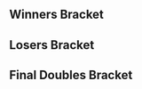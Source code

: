 {{DISPLAYTITLE:HFLAN 12: Doubles Bracket}}
{{HFLAN Navbox}}
{{tabs static
|name1=Overview
|link1=HFLAN/12
|name2=Singles Bracket
|link2=HFLAN/12/Singles Bracket
|name3=Doubles Bracket
|link3=HFLAN/12/Doubles Bracket
|This=3
}}
==Winners Bracket==
{{16DEDoublesWBracketA
<!-- ROUND 1 -->
|r1m1t1p1=Tekk |r1m1t1p1flag=fr
|r1m1t1p2=Professor Pro |r1m1t1p2flag=gb |r1m1t1score=2
|r1m1t2p1=Supernaze |r1m1t2p1flag=
|r1m1t2p2=Twi |r1m1t2p2flag= |r1m1t2score=0
|r1m1win=1

|r1m2t1p1=Mahie |r1m2t1p1flag=fr
|r1m2t1p2=Samplay |r1m2t1p2flag=fr |r1m2t1score=2
|r1m2t2p1=POP |r1m2t2p1flag=fr
|r1m2t2p2=zuzu |r1m2t2p2flag= |r1m2t2score=0
|r1m2win=1

|r1m3t1p1=Alox |r1m3t1p1flag=fr
|r1m3t1p2=Aether |r1m3t1p2flag=fr |r1m3t1score=2
|r1m3t2p1=JéRéM |r1m3t2p1flag=
|r1m3t2p2=Erwan |r1m3t2p2flag= |r1m3t2score=0
|r1m3win=1

|r1m4t1p1=beLia |r1m4t1p1flag=fr
|r1m4t1p2=Aephage |r1m4t1p2flag=fr |r1m4t1score=2
|r1m4t2p1=Explo |r1m4t2p1flag=fr
|r1m4t2p2=C.Lo |r1m4t2p2flag=fr |r1m4t2score=0
|r1m4win=1

|r1m5t1p1=Overtriforce |r1m5t1p1flag=es
|r1m5t1p2=Baxon |r1m5t1p2flag=fr |r1m5t1score=2
|r1m5t2p1=Brog |r1m5t2p1flag=fr
|r1m5t2p2=LuK (LFM) |r1m5t2p2flag=fr |r1m5t2score=0
|r1m5win=1

|r1m6t1p1=zck |r1m6t1p1flag=fr
|r1m6t1p2=Djagof |r1m6t1p2flag=fr |r1m6t1score=2
|r1m6t2p1=Hercules |r1m6t2p1flag=fr
|r1m6t2p2=Sosuk |r1m6t2p2flag=fr |r1m6t2score=0
|r1m6win=1

|r1m7t1p1=BrTarolg |r1m7t1p1flag=gb
|r1m7t1p2=Leffen |r1m7t1p2flag=se |r1m7t1score=2
|r1m7t2p1=kirbyvert |r1m7t2p1flag=
|r1m7t2p2=TCT Zephyr |r1m7t2p2flag= |r1m7t2score=0
|r1m7win=1

|r1m8t1p1=Daisuki |r1m8t1p1flag=es
|r1m8t1p2=LIax |r1m8t1p2flag= |r1m8t1score=2
|r1m8t2p1=Leon |r1m8t2p1flag=fr
|r1m8t2p2=Rach |r1m8t2p2flag= |r1m8t2score=1
|r1m8win=1

<!-- ROUND 2 -->
|r2m1t1p1=Tekk |r2m1t1p1flag=fr
|r2m1t1p2=Professor Pro |r2m1t1p2flag=gb |r2m1t1score=2
|r2m1t2p1=Mahie |r2m1t2p1flag=fr
|r2m1t2p2=Samplay |r2m1t2p2flag=fr |r2m1t2score=0
|r2m1win=1

|r2m2t1p1=Alox |r2m2t1p1flag=fr
|r2m2t1p2=Aether |r2m2t1p2flag=fr |r2m2t1score=1
|r2m2t2p1=beLia |r2m2t2p1flag=fr
|r2m2t2p2=Aephage |r2m2t2p2flag=fr |r2m2t2score=2
|r2m2win=2

|r2m3t1p1=Overtriforce |r2m3t1p1flag=es
|r2m3t1p2=Baxon |r2m3t1p2flag=fr |r2m3t1score=2
|r2m3t2p1=zck |r2m3t2p1flag=fr
|r2m3t2p2=Djagof |r2m3t2p2flag=fr |r2m3t2score=0
|r2m3win=1

|r2m4t1p1=BrTarolg |r2m4t1p1flag=gb
|r2m4t1p2=Leffen |r2m4t1p2flag=se |r2m4t1score=2
|r2m4t2p1=Daisuki |r2m4t2p1flag=es
|r2m4t2p2=LIax |r2m4t2p2flag= |r2m4t2score=0
|r2m4win=1

<!-- ROUND 3 -->
|r3m1t1p1=Tekk |r3m1t1p1flag=fr
|r3m1t1p2=Professor Pro |r3m1t1p2flag=gb |r3m1t1score=3
|r3m1t2p1=beLia |r3m1t2p1flag=fr
|r3m1t2p2=Aephage |r3m1t2p2flag=fr |r3m1t2score=1
|r3m1win=1

|r3m2t1p1=Overtriforce |r3m2t1p1flag=es
|r3m2t1p2=Baxon |r3m2t1p2flag=fr |r3m2t1score=0
|r3m2t2p1=BrTarolg |r3m2t2p1flag=gb
|r3m2t2p2=Leffen |r3m2t2p2flag=se |r3m2t2score=3
|r3m2win=2
}}
==Losers Bracket==
{{16DEDoublesLBracketA
<!-- ROUND 1 -->
|l1m1t1p1=Supernaze |l1m1t1p1flag=
|l1m1t1p2=Twi |l1m1t1p2flag= |l1m1t1score=1
|l1m1t2p1=POP |l1m1t2p1flag=fr
|l1m1t2p2=zuzu |l1m1t2p2flag= |l1m1t2score=2
|l1m1win=2

|l1m2t1p1=JéRéM |l1m2t1p1flag=
|l1m2t1p2=Erwan |l1m2t1p2flag= |l1m2t1score=0
|l1m2t2p1=Explo |l1m2t2p1flag=fr
|l1m2t2p2=C.Lo |l1m2t2p2flag=fr |l1m2t2score=2
|l1m2win=2

|l1m3t1p1=Brog |l1m3t1p1flag=fr
|l1m3t1p2=LuK (LFM) |l1m3t1p2flag=fr |l1m3t1score=2
|l1m3t2p1=Hercules |l1m3t2p1flag=fr
|l1m3t2p2=Sosuk |l1m3t2p2flag=fr |l1m3t2score=0
|l1m3win=1

|l1m4t1p1=kirbyvert |l1m4t1p1flag=
|l1m4t1p2=TCT Zephyr |l1m4t1p2flag= |l1m4t1score=0
|l1m4t2p1=Leon |l1m4t2p1flag=fr
|l1m4t2p2=Rach |l1m4t2p2flag= |l1m4t2score=2
|l1m4win=2

<!-- ROUND 2 -->
|l2m1t1p1=Daisuki |l2m1t1p1flag=es
|l2m1t1p2=LIax |l2m1t1p2flag= |l2m1t1score=2
|l2m1t2p1=POP |l2m1t2p1flag=fr
|l2m1t2p2=zuzu |l2m1t2p2flag= |l2m1t2score=0
|l2m1win=1

|l2m2t1p1=zck |l2m2t1p1flag=fr
|l2m2t1p2=Djagof |l2m2t1p2flag=fr |l2m2t1score=2
|l2m2t2p1=Explo |l2m2t2p1flag=fr
|l2m2t2p2=C.Lo |l2m2t2p2flag=fr |l2m2t2score=0
|l2m2win=1

|l2m3t1p1=Alox |l2m3t1p1flag=fr
|l2m3t1p2=Aether |l2m3t1p2flag=fr |l2m3t1score=2
|l2m3t2p1=Brog |l2m3t2p1flag=fr
|l2m3t2p2=LuK (LFM) |l2m3t2p2flag=fr |l2m3t2score=0
|l2m3win=1

|l2m4t1p1=Mahie |l2m4t1p1flag=fr
|l2m4t1p2=Samplay |l2m4t1p2flag=fr |l2m4t1score=2
|l2m4t2p1=Leon |l2m4t2p1flag=fr
|l2m4t2p2=Rach |l2m4t2p2flag= |l2m4t2score=0
|l2m4win=1

<!-- ROUND 3 -->
|l3m1t1p1=Daisuki |l3m1t1p1flag=es
|l3m1t1p2=LIax |l3m1t1p2flag= |l3m1t1score=0
|l3m1t2p1=zck |l3m1t2p1flag=fr
|l3m1t2p2=Djagof |l3m1t2p2flag=fr |l3m1t2score=2
|l3m1win=2

|l3m2t1p1=Alox |l3m2t1p1flag=fr
|l3m2t1p2=Aether |l3m2t1p2flag=fr |l3m2t1score=0
|l3m2t2p1=Mahie |l3m2t2p1flag=fr
|l3m2t2p2=Samplay |l3m2t2p2flag=fr |l3m2t2score=2
|l3m2win=2

<!-- ROUND 4 -->
|l4m1t1p1=beLia |l4m1t1p1flag=fr
|l4m1t1p2=Aephage |l4m1t1p2flag=fr |l4m1t1score=0
|l4m1t2p1=zck |l4m1t2p1flag=fr
|l4m1t2p2=Djagof |l4m1t2p2flag=fr |l4m1t2score=3
|l4m1win=2

|l4m2t1p1=Overtriforce |l4m2t1p1flag=es
|l4m2t1p2=Baxon |l4m2t1p2flag=fr |l4m2t1score=3
|l4m2t2p1=Mahie |l4m2t2p1flag=fr
|l4m2t2p2=Samplay |l4m2t2p2flag=fr |l4m2t2score=1
|l4m2win=1
}}
<onlyinclude>
==Final Doubles Bracket==
{{DEFinalDoublesBracket

<!-- FROM WINNERS -->
|r1m1t1p1=Tekk |r1m1t1p1flag=fr
|r1m1t1p2=Professor Pro |r1m1t1p2flag=gb |r1m1t1score=3
|r1m1t2p1=BrTarolg |r1m1t2p1flag=gb
|r1m1t2p2=Leffen |r1m1t2p2flag=se |r1m1t2score=2
|r1m1win=1

<!-- FROM LOSERS -->
|l1m1t1p1=zck |l1m1t1p1flag=fr
|l1m1t1p2=Djagof |l1m1t1p2flag=fr |l1m1t1score=0
|l1m1t2p1=Overtriforce |l1m1t2p1flag=es
|l1m1t2p2=Baxon |l1m1t2p2flag=fr |l1m1t2score=3
|l1m1win=2

<!-- LOSERS FINALS -->
|r2m1t1p1=BrTarolg |r2m1t1p1flag=gb
|r2m1t1p2=Leffen |r2m1t1p2flag=se |r2m1t1score=3
|r2m1t2p1=Overtriforce |r2m1t2p1flag=es
|r2m1t2p2=Baxon |r2m1t2p2flag=fr |r2m1t2score=2
|r2m1win=1

<!-- GRAND FINALS -->
|r3m1t1p1=Tekk |r3m1t1p1flag=fr
|r3m1t1p2=Professor Pro |r3m1t1p2flag=gb |r3m1t1score=2 |r3m2t1score=3
|r3m1t2p1=BrTarolg |r3m1t2p1flag=gb
|r3m1t2p2=Leffen |r3m1t2p2flag=se |r3m1t2score=3 |r3m2t2score=1
|r3m1win=1
}}
</onlyinclude>
